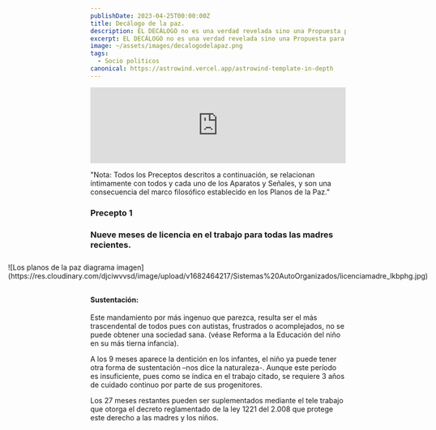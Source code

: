 ```yaml
---
publishDate: 2023-04-25T00:00:00Z
title: Decálogo de la paz.
description: EL DECÁLOGO no es una verdad revelada sino una Propuesta para debatir y encontrar preceptos más elaborados y consensuados, con la ilusión de que en un día no muy lejano llegue a ser parte de nuestra carta magna
excerpt: EL DECÁLOGO no es una verdad revelada sino una Propuesta para debatir y encontrar preceptos más elaborados y consensuados, con la ilusión de que en un día no muy lejano llegue a ser parte de nuestra carta magna
image: ~/assets/images/decalogodelapaz.png
tags:
  - Socio politicos
canonical: https://astrowind.vercel.app/astrowind-template-in-depth
---
```



<iframe src="https://podcasters.spotify.com/pod/show/sistemas-autoorgani/embed/episodes/Los-planos-de-la-paz-e22eodc/a-a9m3sl4" height="150px"  width="100%" frameborder="0" scrolling="no"></iframe>

"Nota: Todos los Preceptos descritos a continuación, se relacionan íntimamente con todos y cada uno de los Aparatos y Señales, y son una consecuencia del marco filosófico establecido en los Planos de la Paz."

### Precepto 1
### Nueve meses de licencia en el trabajo para todas las madres recientes.

<div style="padding: 10px 5px; display: flex; align-item: center; justify-content:center;">
![Los planos de la paz diagrama imagen](https://res.cloudinary.com/djciwvvsd/image/upload/v1682464217/Sistemas%20AutoOrganizados/licenciamadre_lkbphg.jpg)
</div>

#### Sustentación:
Este mandamiento por más ingenuo que parezca, resulta ser el más trascendental de todos pues con autistas, frustrados o acomplejados, no se puede obtener una sociedad sana. (véase Reforma a la Educación del niño en su más tierna infancia).

A los 9 meses aparece la dentición en los infantes, el niño ya puede tener otra forma de sustentación –nos dice la naturaleza-. Aunque este período es insuficiente, pues como se índica en el trabajo citado, se requiere 3 años de cuidado continuo por parte de sus progenitores.

Los 27 meses restantes pueden ser suplementados mediante el tele trabajo que otorga el decreto reglamentado de la ley 1221 del 2.008 que protege este derecho a las madres y los niños.